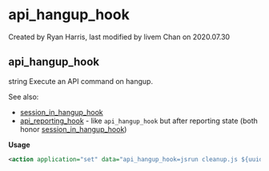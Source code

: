 
# api_hangup_hook 

 Created by  Ryan Harris, last modified by  livem Chan on 2020.07.30

## api_hangup_hook

string Execute an API command on hangup.

See also:

* [session\_in\_hangup\_hook](../FreeSWITCH-Explained/Dialplan/Variables-Master-List_16352570.mdx#session_in_hangup_hook)
* [api\_reporting\_hook](../FreeSWITCH-Explained/Dialplan/Variables-Master-List_16352570.mdx#alert_info) \- like `api_hangup_hook` but after reporting state (both honor [session\_in\_hangup\_hook](../FreeSWITCH-Explained/Dialplan/Variables-Master-List_16352570.mdx#session_in_hangup_hook))

**Usage**

```xml
<action application="set" data="api_hangup_hook=jsrun cleanup.js ${uuid}"/>
```


